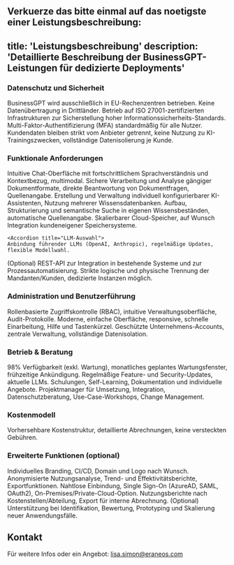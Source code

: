 Verkuerze das bitte einmal auf das noetigste einer Leistungsbeschreibung:
---
title: 'Leistungsbeschreibung'
description: 'Detaillierte Beschreibung der BusinessGPT-Leistungen für dedizierte Deployments'
---

### Datenschutz und Sicherheit

<AccordionGroup>

  <Accordion title="Hosting-Standort">
    BusinessGPT wird ausschließlich in EU-Rechenzentren betrieben. Keine Datenübertragung in Drittländer.
  </Accordion>

  <Accordion title="ISO-27001-Zertifizierung">
    Betrieb auf ISO 27001-zertifizierten Infrastrukturen zur Sicherstellung hoher Informationssicherheits-Standards.
  </Accordion>

  <Accordion title="Multi-Faktor-Authentifizierung">
    Multi-Faktor-Authentifizierung (MFA) standardmäßig für alle Nutzer.
  </Accordion>

  <Accordion title="Datenhoheit">
    Kundendaten bleiben strikt vom Anbieter getrennt, keine Nutzung zu KI-Trainingszwecken, vollständige Datenisolierung je Kunde.
  </Accordion>
</AccordionGroup>


### Funktionale Anforderungen

<AccordionGroup>
  <Accordion title="GenAI Chat">
    Intuitive Chat-Oberfläche mit fortschrittlichem Sprachverständnis und Kontextbezug, multimodal.
  </Accordion>

  <Accordion title="Dokumentenverarbeitung">
    Sichere Verarbeitung und Analyse gängiger Dokumentformate, direkte Beantwortung von Dokumentfragen, Quellenangabe.
  </Accordion>

  <Accordion title="Spezial-GPTs / Assistenten">
    Erstellung und Verwaltung individuell konfigurierbarer KI-Assistenten, Nutzung mehrerer Wissensdatenbanken.
  </Accordion>

  <Accordion title="Wissensdatenbanken (RAG)">
    Aufbau, Strukturierung und semantische Suche in eigenen Wissensbeständen, automatische Quellenangabe.
  </Accordion>

  <Accordion title="Speicherplatzmanagement">
    Skalierbarer Cloud-Speicher, auf Wunsch Integration kundeneigener Speichersysteme.
  </Accordion>

    <Accordion title="LLM-Auswahl">
    Anbindung führender LLMs (OpenAI, Anthropic), regelmäßige Updates, flexible Modellwahl.
  </Accordion>

  <Accordion title="API-Schnittstellen">
    (Optional) REST-API zur Integration in bestehende Systeme und zur Prozessautomatisierung.
  </Accordion>


  <Accordion title="Mandantenfähigkeit">
    Strikte logische und physische Trennung der Mandanten/Kunden, dedizierte Instanzen möglich.
  </Accordion>
</AccordionGroup>


### Administration und Benutzerführung

<AccordionGroup>
  <Accordion title="Administration & Rechteverwaltung">
    Rollenbasierte Zugriffskontrolle (RBAC), intuitive Verwaltungsoberfläche, Audit-Protokolle.
  </Accordion>

  <Accordion title="Benutzeroberfläche">
    Moderne, einfache Oberfläche, responsive, schnelle Einarbeitung, Hilfe und Tastenkürzel.
  </Accordion>

  <Accordion title="Business-Account">
    Geschützte Unternehmens-Accounts, zentrale Verwaltung, vollständige Datenisolation.
  </Accordion>
</AccordionGroup>


### Betrieb & Beratung

<AccordionGroup>
  <Accordion title="System-Verfügbarkeit">
    98% Verfügbarkeit (exkl. Wartung), monatliches geplantes Wartungsfenster, frühzeitige Ankündigung.
  </Accordion>

  <Accordion title="Updates & Entwicklung">
    Regelmäßige Feature- und Security-Updates, aktuelle LLMs.
  </Accordion>

  <Accordion title="Onboarding & Schulung">
    Schulungen, Self-Learning, Dokumentation und individuelle Angebote.
  </Accordion>

  <Accordion title="Projektbegleitung & Beratung">
    Projektmanager für Umsetzung, Integration, Datenschutzberatung, Use-Case-Workshops, Change Management.
  </Accordion>
</AccordionGroup>


### Kostenmodell

<AccordionGroup>
  <Accordion title="Kostentransparenz">
    Vorhersehbare Kostenstruktur, detaillierte Abrechnungen, keine versteckten Gebühren.
  </Accordion>
</AccordionGroup>


### Erweiterte Funktionen (optional)

<AccordionGroup>
  <Accordion title="White-Label-Lösung">
    Individuelles Branding, CI/CD, Domain und Logo nach Wunsch.
  </Accordion>

  <Accordion title="Analytics-Funktion">
    Anonymisierte Nutzungsanalyse, Trend- und Effektivitätsberichte, Exportfunktionen.
  </Accordion>

  <Accordion title="System-Integration/SSO">
    Nahtlose Einbindung, Single Sign-On (AzureAD, SAML, OAuth2), On-Premises/Private-Cloud-Option.
  </Accordion>

  <Accordion title="Interne Kostenverrechnung">
    Nutzungsberichte nach Kostenstellen/Abteilung, Export für interne Abrechnung.
  </Accordion>

  <Accordion title="Use-Case-Entwicklung">
    (Optional) Unterstützung bei Identifikation, Bewertung, Prototyping und Skalierung neuer Anwendungsfälle.
  </Accordion>
</AccordionGroup>


## Kontakt

Für weitere Infos oder ein Angebot: lisa.simon@eraneos.com